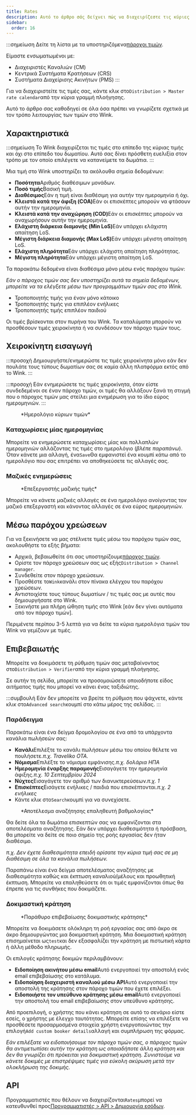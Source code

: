 ```yaml
---
title: Rates
description: Αυτό το άρθρο σάς δείχνει πώς να διαχειρίζεστε τις κύριες τιμές στο Wink.
sidebar:
  order: 16
---
```


:::σημείωση
Δείτε τη λίστα με τα υποστηριζόμενα[πάροχοι τιμών](/extranet/rate-providers).

Είμαστε ενσωματωμένοι με:

* Διαχειριστές Καναλιών (CM)
* Κεντρικά Συστήματα Κρατήσεων (CRS)
* Συστήματα Διαχείρισης Ακινήτων (PMS)
  :::

Για να διαχειριστείτε τις τιμές σας, κάντε κλικ στο`Distribution > Master rate calendar`από την κύρια γραμμή πλοήγησης.

Αυτό το άρθρο σας καθοδηγεί σε όλα όσα πρέπει να γνωρίζετε σχετικά με τον τρόπο λειτουργίας των τιμών στο Wink.

## Χαρακτηριστικά

:::σημείωση
Το Wink διαχειρίζεται τις τιμές στο επίπεδο της κύριας τιμής και όχι στο επίπεδο του δωματίου. Αυτό σας δίνει πρόσθετη ευελιξία στον τρόπο με τον οποίο επιλέγετε να κατανείμετε τα δωμάτια.
:::

Μια τιμή στο Wink υποστηρίζει τα ακόλουθα σημεία δεδομένων:

* **Ποσότητα**Αριθμός διαθέσιμων μονάδων.
* **Ποσό τιμής**Βασική τιμή.
* **Διαθέσιμος**Εάν η τιμή είναι διαθέσιμη για αυτήν την ημερομηνία ή όχι.
* **Κλειστά κατά την άφιξη (COA)**&#x395;άν οι επισκέπτες μπορούν να φτάσουν αυτήν την ημερομηνία.
* **Κλειστά κατά την αναχώρηση (COD)**&#x395;άν οι επισκέπτες μπορούν να αναχωρήσουν αυτήν την ημερομηνία.
* **Ελάχιστη διάρκεια διαμονής (Min LoS)**&#x395;άν υπάρχει ελάχιστη απαίτηση LoS.
* **Μέγιστη διάρκεια διαμονής (Max LoS)**&#x395;άν υπάρχει μέγιστη απαίτηση LoS.
* **Ελάχιστη πληρότητα**Εάν υπάρχει ελάχιστη απαίτηση πληρότητας.
* **Μέγιστη πληρότητα**Εάν υπάρχει μέγιστη απαίτηση LoS.

Τα παρακάτω δεδομένα είναι διαθέσιμα μόνο μέσω ενός παρόχου τιμών:

*Εάν ο πάροχος τιμών σας δεν υποστηρίζει αυτά τα σημεία δεδομένων, μπορείτε να τα ελέγξετε μέσω των προγραμμάτων τιμών σας στο Wink.*

* Τροποποιητής τιμής για έναν μόνο κάτοικο
* Τροποποιητής τιμής για επιπλέον ενήλικες
* Τροποποιητής τιμής επιπλέον παιδιού

Οι τιμές βρίσκονται στον πυρήνα του Wink. Τα καταλύματα μπορούν να προσθέσουν τιμές χειροκίνητα ή να συνδέσουν τον πάροχο τιμών τους.

## Χειροκίνητη εισαγωγή

:::προσοχή
Δημιουργήστε/ενημερώστε τις τιμές χειροκίνητα μόνο εάν δεν πουλάτε τους τύπους δωματίων σας σε καμία άλλη πλατφόρμα εκτός από το Wink.
:::

:::προσοχή
Εάν ενημερώσετε τις τιμές χειροκίνητα, όταν είστε συνδεδεμένοι σε έναν πάροχο τιμών, οι τιμές θα αλλάξουν ξανά τη στιγμή που ο πάροχος τιμών μας στείλει μια ενημέρωση για το ίδιο εύρος ημερομηνιών.
:::

<figure>
  <CloudinaryImage width="700" height="251" resize="scale" quality="best" alt="Ημερολόγιο κύριων τιμών" src="academy/rate-calendar" errorImage="noimage_opaque_nyrtl0.png" />

  <figcaption>*Ημερολόγιο κύριων τιμών*</figcaption>
</figure>


### Καταχωρίσεις μίας ημερομηνίας

Μπορείτε να ενημερώσετε καταχωρίσεις μίας και πολλαπλών ημερομηνιών αλλάζοντας τις τιμές στο ημερολόγιο (*βλέπε παραπάνω*). Όταν κάνετε μια αλλαγή, ένα`Save`Θα εμφανιστεί ένα κουμπί κάτω από το ημερολόγιο που σας επιτρέπει να αποθηκεύσετε τις αλλαγές σας.

### Μαζικές ενημερώσεις

<figure>
  <CloudinaryImage width="700" height="267" resize="scale" quality="best" alt="Επεξεργαστής μαζικής τιμής" src="academy/bulk-editor" errorImage="noimage_opaque_nyrtl0.png" />

  <figcaption>*Επεξεργαστής μαζικής τιμής*</figcaption>
</figure>


Μπορείτε να κάνετε μαζικές αλλαγές σε ένα ημερολόγιο ανοίγοντας τον μαζικό επεξεργαστή και κάνοντας αλλαγές σε ένα εύρος ημερομηνιών.

## Μέσω παρόχου χρεώσεων

Για να ξεκινήσετε να μας στέλνετε τιμές μέσω του παρόχου τιμών σας, ακολουθήστε τα εξής βήματα:

* Αρχικά, βεβαιωθείτε ότι σας υποστηρίζουμε[πάροχος τιμών](/extranet/rate-providers).
* Ορίστε τον πάροχο χρεώσεων σας ως εξής`Distribution > Channel manager`.
* Συνδεθείτε στον πάροχο χρεώσεων.
* Προσθέστε το`Wink`κανάλι στον πίνακα ελέγχου του παρόχου χρεώσεων.
* Αντιστοιχίστε τους τύπους δωματίων / τις τιμές σας με αυτές που δημιουργήσατε στο Wink.
* Ξεκινήστε μια πλήρη ώθηση τιμής στο Wink \[εάν δεν γίνει αυτόματα από τον πάροχο τιμών].

Περιμένετε περίπου 3-5 λεπτά για να δείτε τα κύρια ημερολόγια τιμών του Wink να γεμίζουν με τιμές.

## Επιβεβαιωτής

Μπορείτε να δοκιμάσετε τη ρύθμιση τιμών σας μεταβαίνοντας στο`Distribution > Verifier`από την κύρια γραμμή πλοήγησης.

Σε αυτήν τη σελίδα, μπορείτε να προσομοιώσετε οποιοδήποτε είδος αιτήματος τιμής που μπορεί να κάνει ένας ταξιδιώτης.

:::συμβουλή
Εάν δεν μπορείτε να βρείτε τη ρύθμιση που ψάχνετε, κάντε κλικ στο`Advanced search`κουμπί στο κάτω μέρος της σελίδας.
:::

### Παράδειγμα

Παρακάτω είναι ένα δείγμα δρομολογίου σε ένα από τα υπάρχοντα κανάλια πωλήσεών σας:

* **Κανάλι**Επιλέξτε το κανάλι πωλήσεων μέσω του οποίου θέλετε να πουλήσετε.*π.χ. Traveliko OTA*.
* **Νόμισμα**Επιλέξτε το νόμισμα εμφάνισης.*π.χ. δολάρια ΗΠΑ*
* **Ημερομηνία έναρξης παραμονής**Εισαγάγετε την ημερομηνία άφιξης.*π.χ. 10 Σεπτεμβρίου 2024*
* **Νύχτες**Εισαγάγετε τον αριθμό των διανυκτερεύσεων.*π.χ. 1*
* **Επισκέπτες**Εισάγετε ενήλικες / παιδιά που επισκέπτονται.*π.χ. 2 ενήλικες*
* Κάντε κλικ στο`Search`κουμπί για να συνεχίσετε.

<figure>
  <CloudinaryImage width="350" height="501" resize="scale" quality="best" alt="Αποτέλεσμα επαληθευτή τιμής" src="academy/rate-verifier" errorImage="noimage_opaque_nyrtl0.png" />

  <figcaption>*Αποτέλεσμα αναζήτησης επαληθευτή βαθμολογίας*</figcaption>
</figure>


Θα δείτε όλα τα δωμάτια επισκεπτών σας να εμφανίζονται στα αποτελέσματα αναζήτησης.
Εάν δεν υπάρχει διαθεσιμότητα ή πρόσβαση, θα μπορείτε να δείτε σε ποιο σημείο της ροής εργασίας δεν ήταν διαθέσιμο.

*π.χ. Δεν έχετε διαθεσιμότητα επειδή ορίσατε την κύρια τιμή σας σε μη διαθέσιμη σε όλα τα κανάλια πωλήσεων.*

Παραπάνω είναι ένα δείγμα αποτελέσματος αναζήτησης με διαθεσιμότητα καθώς και έκπτωση καναλιού/μέλους και προωθητική έκπτωση.
Μπορείτε να επαληθεύσετε ότι οι τιμές εμφανίζονται όπως θα έπρεπε για τις συνθήκες που δοκιμάζετε.

### Δοκιμαστική κράτηση

<figure>
  <CloudinaryImage width="350" height="459" resize="scale" quality="best" alt="Δοκιμή τρόπου κράτησης" src="academy/test-booking" errorImage="noimage_opaque_nyrtl0.png" />

  <figcaption>*Παράθυρο επιβεβαίωσης δοκιμαστικής κράτησης*</figcaption>
</figure>


Μπορείτε να δοκιμάσετε ολόκληρη τη ροή εργασίας σας από άκρο σε άκρο δημιουργώντας μια δοκιμαστική κράτηση.
Μια δοκιμαστική κράτηση επισημαίνεται ως`test`και δεν εξασφαλίζει την κράτηση με πιστωτική κάρτα ή άλλη μέθοδο πληρωμής.

Οι επιλογές κράτησης δοκιμών περιλαμβάνουν:

* **Ειδοποίηση ακινήτου μέσω email**Αυτό ενεργοποιεί την αποστολή ενός email επιβεβαίωσης στο κατάλυμα.
* **Ειδοποίηση διαχειριστή καναλιού μέσω API**Αυτό ενεργοποιεί την αποστολή της κράτησης στον πάροχο τιμών που έχετε επιλέξει.
* **Ειδοποιήστε τον υπεύθυνο κράτησης μέσω email**Αυτό ενεργοποιεί την αποστολή του email επιβεβαίωσης στον υπεύθυνο κράτησης.

Από προεπιλογή, ο χρήστης που κάνει κράτηση σε αυτό το σενάριο είστε εσείς, ο χρήστης με έλεγχο ταυτότητας. Μπορείτε επίσης να επιλέξετε να προσθέσετε προσαρμοσμένα στοιχεία χρήστη ενεργοποιώντας την επιλογή`Add custom booker details`αλλαγή και συμπλήρωση της φόρμας.

*Εάν επιλέξατε να ειδοποιήσουμε τον πάροχο τιμών σας, ο πάροχος τιμών θα αντιμετωπίσει αυτήν την κράτηση ως οποιαδήποτε άλλη κράτηση και δεν θα γνωρίζει ότι πρόκειται για δοκιμαστική κράτηση. Συνιστούμε να κάνετε δοκιμές με επιστρέψιμες τιμές για εύκολη ακύρωση μετά την ολοκλήρωση της δοκιμής.*

## API

Προγραμματιστές που θέλουν να διαχειρίζονται`Rates`μπορεί να κατευθυνθεί προς[Προγραμματιστές > API > Δημιουργία εσόδων](/developers/apis/#monetize-api).

